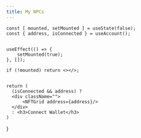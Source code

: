 ```yaml
---
title: My NPCs
---
```



    const [ mounted, setMounted ] = useState(false);
    const { address, isConnected } = useAccount();


    useEffect(() => {
        setMounted(true);
    }, []);

    if (!mounted) return <></>;


    return (
      (isConnected && address) ?
      <div className="">
          <NFTGrid address={address}/>
      </div>
      : <h3>Connect Wallet</h3>
    )

}

  <div className="mainpage" style={{ minHeight: "800px", color:'black'}}>
    <AccountInfo/>  
  </div>